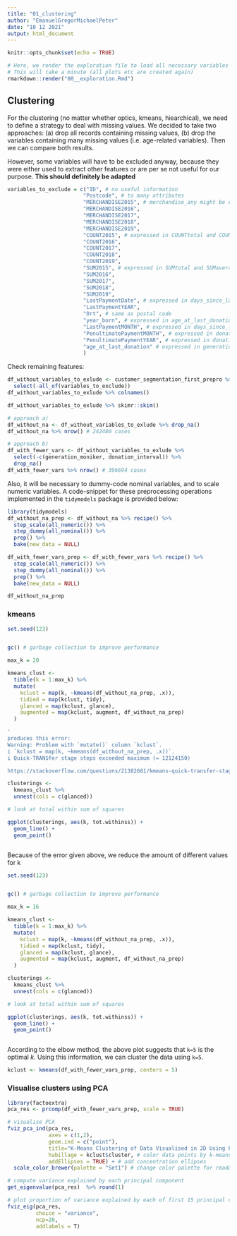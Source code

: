 ```yaml
---
title: "01_clustering"
author: "EmanuelGregorMichaelPeter"
date: "10 12 2021"
output: html_document
---
```


```r
knitr::opts_chunk$set(echo = TRUE)
```


```r
# Here, we render the exploration file to load all necessary variables into our environment
# This will take a minute (all plots etc are created again)
rmarkdown::render("00__exploration.Rmd")
```

## Clustering

For the clustering (no matter whether optics, kmeans, hiearchical), we need to define a strategy to deal with missing values. We decided to take two approaches: (a) drop all records containing missing values, (b) drop the variables containing many missing values (i.e. age-related variables). Then we can compare both results.

However, some variables will have to be excluded anyway, because they were either used to extract other features or are per se not useful for our purpose. **This should definitely be adapted**
```r
variables_to_exclude = c("ID", # no useful information
                        "Postcode", # to many attributes 
                        "MERCHANDISE2015", # merchandise_any might be enough because it is a rare category anyway
                        "MERCHANDISE2016",
                        "MERCHANDISE2017",
                        "MERCHANDISE2018",
                        "MERCHANDISE2019",
                        "COUNT2015", # expressed in COUNTtotal and COUNTaverage
                        "COUNT2016",
                        "COUNT2017",
                        "COUNT2018",
                        "COUNT2019", 
                        "SUM2015", # expressed in SUMtotal and SUMaverage
                        "SUM2016",
                        "SUM2017",
                        "SUM2018",
                        "SUM2019",
                        "LastPaymentDate", # expressed in days_since_last_payment,
                        "LastPaymentYEAR",
                        "Ort", # same as postal code
                        "year_born", # expressed in age_at_last_donation
                        "LastPaymentMONTH", # expressed in days_since_last_payment
                        "PenultimatePaymentMONTH", # expressed in donation_interval
                        "PenultimatePaymentYEAR", # expressed in donation_interval
                        "age_at_last_donation" # expressed in generation_monikert
                        )
```

Check remaining features: 
```r
df_without_variables_to_exlude <- customer_segmentation_first_prepro %>%
  select(-all_of(variables_to_exclude))
df_without_variables_to_exlude %>% colnames()
```

```r
df_without_variables_to_exlude %>% skimr::skim()
```



```r
# approach a)
df_without_na <- df_without_variables_to_exlude %>% drop_na()
df_without_na %>% nrow() # 242480 cases

# approach b)
df_with_fewer_vars <- df_without_variables_to_exlude %>% 
  select(-c(generation_moniker, donation_interval)) %>% 
  drop_na()
df_with_fewer_vars %>% nrow() # 396694 cases
```

Also, it will be necessary to dummy-code nominal variables, and to scale numeric variables. A code-snippet for these preprocessing operations implemented in the `tidymodels` package is provided below:

```r
library(tidymodels)
df_without_na_prep <- df_without_na %>% recipe() %>% 
  step_scale(all_numeric()) %>%
  step_dummy(all_nominal()) %>%
  prep() %>% 
  bake(new_data = NULL)

df_with_fewer_vars_prep <- df_with_fewer_vars %>% recipe() %>% 
  step_scale(all_numeric()) %>%  
  step_dummy(all_nominal()) %>%
  prep() %>% 
  bake(new_data = NULL)

```

```r
df_without_na_prep
```


### kmeans

```r
set.seed(123)


gc() # garbage collection to improve performance

max_k = 20

kmeans_clust <- 
  tibble(k = 1:max_k) %>%
  mutate(
    kclust = map(k, ~kmeans(df_without_na_prep, .x)),
    tidied = map(kclust, tidy),
    glanced = map(kclust, glance),
    augmented = map(kclust, augment, df_without_na_prep)
  )

'
produces this error:
Warning: Problem with `mutate()` column `kclust`.
i `kclust = map(k, ~kmeans(df_without_na_prep, .x))`.
i Quick-TRANSfer stage steps exceeded maximum (= 12124150)

https://stackoverflow.com/questions/21382681/kmeans-quick-transfer-stage-steps-exceeded-maximum'

clusterings <- 
  kmeans_clust %>%
  unnest(cols = c(glanced))

# look at total within sum of squares 

ggplot(clusterings, aes(k, tot.withinss)) +
  geom_line() +
  geom_point()



```


Because of the error given above, we reduce the amount of different values for k 


```r
set.seed(123)


gc() # garbage collection to improve performance

max_k = 16

kmeans_clust <- 
  tibble(k = 1:max_k) %>%
  mutate(
    kclust = map(k, ~kmeans(df_without_na_prep, .x)),
    tidied = map(kclust, tidy),
    glanced = map(kclust, glance),
    augmented = map(kclust, augment, df_without_na_prep)
  )

clusterings <- 
  kmeans_clust %>%
  unnest(cols = c(glanced))

# look at total within sum of squares 

ggplot(clusterings, aes(k, tot.withinss)) +
  geom_line() +
  geom_point()



```

According to the elbow method, the above plot suggests that `k=5` is the optimal $k$. Using this information, we can cluster the data using `k=5`.

```r
kclust <- kmeans(df_with_fewer_vars_prep, centers = 5)
```

### Visualise clusters using PCA

```r
library(factoextra)
pca_res <- prcomp(df_with_fewer_vars_prep, scale = TRUE)
```


```r
# visualise PCA
fviz_pca_ind(pca_res,
             axes = c(1,2),
             geom.ind = c("point"),
             title="K-Means Clustering of Data Visualised in 2D Using PCA",
             habillage = kclust$cluster, # color data points by k-means cluster
             addEllipses = TRUE) + # add concentration ellipses
  scale_color_brewer(palette = "Set1") # change color palette for readability
```


```r
# compute variance explained by each principal component
get_eigenvalue(pca_res)  %>% round(1)
```


```r
# plot proportion of variance explained by each of first 15 principal components
fviz_eig(pca_res,
         choice = "variance",
         ncp=20,
         addlabels = T)
```


